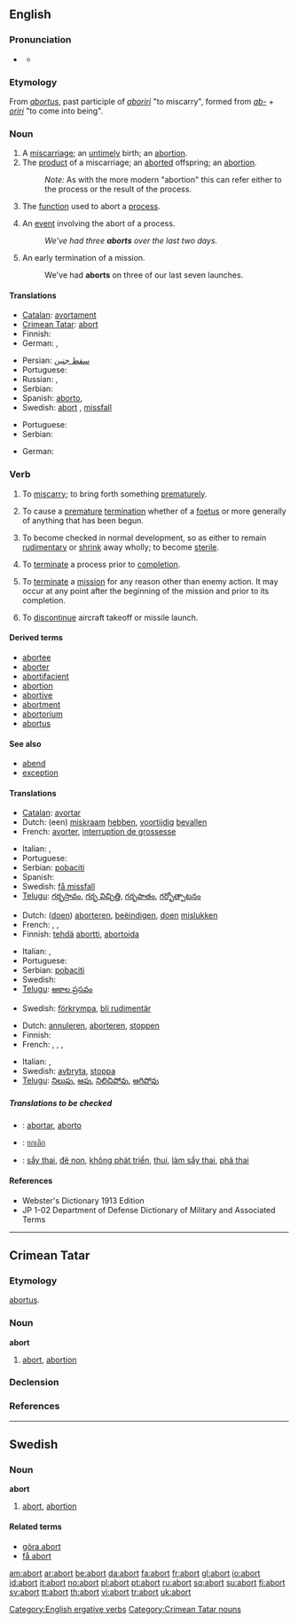 {{see|Abort}}
==English==

===Pronunciation===
* {{a|RP}} {{IPA|/əˈbɔːt/}}
** {{audio|en-us-abort.ogg|Audio (US)}}

===Etymology===
From {{L.}} ''[[abortus]]'', past participle of ''[[aboriri]]'' "to miscarry", formed from ''[[ab-]]'' + ''[[oriri]]'' "to come into being".

===Noun===
{{en-noun}}

# A [[miscarriage]]; an [[untimely]] birth; an [[abortion]].
# The [[product]] of a miscarriage; an [[aborted]] offspring; an [[abortion]].
#: ''Note:'' As with the more modern "abortion" this can refer either to the process or the result of the process.
# {{computing}} The [[function]] used to abort a [[process]].
# {{computing}} An [[event]] involving the abort of a process.
#: ''We've had three '''aborts''' over the last two days.''
# {{military}} An early termination of a mission.
#: We've had '''aborts''' on three of our last seven launches.

====Translations====
{{trans-top|A miscarriage}}
* [[Catalan]]: [[avortament]] {{m}}
* [[Crimean Tatar]]: [[abort#Crimean Tatar|abort]]
* Finnish: {{t-|fi|keskenmeno}}
* German: {{t+|de|Abort|m}}, {{t+|de|Schwangerschaftsabbruch|m}}
{{trans-mid}}
* Persian: [[سقط جنین]]
* Portuguese: {{t+|pt|aborto|m}}
* Russian: {{t|ru|аборт|m|tr=abórt|sc=Cyrl}}, {{t|ru|выкидыш|m|tr=výkidyš|sc=Cyrl}}
* Serbian: {{t-|sr|pobačaj}}
* Spanish: [[aborto]], {{m}}
* Swedish: [[#Swedish|abort]] {{c}}, [[missfall]] {{n}}
{{trans-bottom}}

{{trans-top|The product of a miscarriage}}
{{trans-mid}}
* Portuguese: {{t+|pt|aborto|m}}
* Serbian: {{t-|sr|pobačaj}}
{{trans-bottom}}

{{trans-top|The function used to abort a process}}
* German: {{t+|de|Abbruch|m}}
{{trans-mid}}
{{trans-bottom}}

===Verb===
{{en-verb}}

# {{intransitive}} To [[miscarry]]; to bring forth something [[prematurely]].
# {{transitive}}  To cause a [[premature]] [[termination]] whether of a [[foetus]] or more generally of anything that has been begun.
# {{intransitive|biology}} To become checked in normal development, so as either to remain [[rudimentary]] or [[shrink]] away wholly; to become [[sterile]].
# {{transitive|computing}} To [[terminate]] a process prior to [[completion]].
# {{military}} To [[terminate]] a [[mission]] for any reason other than enemy action. It may occur at any point after the beginning of the mission and prior to its completion.
# {{rfd-redundant|included in mil sense}} {{aviation|military}} To [[discontinue]] aircraft takeoff or missile launch.

====Derived terms====
* [[abortee]]
* [[aborter]]
* [[abortifacient]]
* [[abortion]]
* [[abortive]]
* [[abortment]]
* [[abortorium]]
* [[abortus]]

====See also====
* [[abend]]
* [[exception]]

====Translations====
{{trans-top|to miscarry}}
* [[Catalan]]: [[avortar]]
* Dutch: (een) [[miskraam]] [[hebben]], [[voortijdig]] [[bevallen]]
* French: [[avorter]], [[interruption de grossesse]]
{{trans-mid}}
* Italian: {{t+|it|abortire}}, {{t+|it|fallire}}
* Portuguese: {{t+|pt|abortar}}
* Serbian: [[pobaciti]]
* Spanish: {{t+|es|abortar}}
* Swedish: [[få missfall]]
* [[Telugu]]: [[గర్భస్రావం]], [[గర్భ విచ్ఛిత్తి]], [[గర్భపాతం]], [[గర్భోత్పాటనం]]
{{trans-bottom}}

{{trans-top|to cause a premature termination}}
* Dutch: ([[doen]]) [[aborteren]], [[beëindigen]], [[doen]] [[mislukken]]
* French: {{t+|fr|avorter}}, {{t+|fr|interrompre}}, {{t+|fr|abandonner}}
* Finnish: [[tehdä]] [[abortti]], [[abortoida]]
{{trans-mid}}
* Italian: {{t+|it|abortire}}, {{t+|it|interrompere}}
* Portuguese: {{t+|pt|abortar}}
* Serbian: [[pobaciti]]
* Swedish: {{t+|sv|abortera}}
* [[Telugu]]: [[అకాల ప్రసవం]]
{{trans-bottom}}

{{trans-top|(''biology'') to become checked in normal development}}
{{trans-mid}}
* Swedish: [[förkrympa]], [[bli rudimentär]]
{{trans-bottom}}

{{trans-top|(''computing'') to terminate a process prior to completion}}
* Dutch: [[annuleren]], [[aborteren]], [[stoppen]]
* Finnish: {{t+|fi|keskeyttää}}
* French: {{t+|fr|interrompre}}, {{t+|fr|abandonner}}, {{t+|fr|échouer}}, {{t+|fr|s'arrêter}}
{{trans-mid}}
* Italian: {{t+|it|interrompere}}, {{t+|it|fermare}}
* Swedish: [[avbryta]], [[stoppa]]
* [[Telugu]]: [[నిలుపు]], [[ఆపు]], [[నిలిచిపోవు]], [[ఆగిపోవు]]
{{trans-bottom}}

=====Translations to be checked=====
{{checktrans}}
* {{ttbc|Interlingua}}: [[abortar]], [[aborto]]
* {{ttbc|Thai}}: [[ยกเลิก]]
* {{ttbc|Vietnamese}}: [[sẩy thai]], [[đẻ non]], [[không phát triển]], [[thui]], [[làm sẩy thai]], [[phá thai]]

====References====
* Webster's Dictionary 1913 Edition
* JP 1-02 Department of Defense Dictionary of Military and Associated Terms

[[Category:English ergative verbs]]

----

==Crimean Tatar==

===Etymology===
{{L.|crh}} [[abortus#Latin|abortus]].

===Noun===
'''abort'''

# [[abort#English|abort]], [[abortion]]

===Declension===
{{crh-latin-noun|nıñ|qa|nı|ta|tan}}

===References===
{{R:Useinov-Mireev 2002}}

[[Category:Crimean Tatar nouns]]

----

==Swedish==

===Noun===
{{sv-noun-reg-er}}
'''abort''' {{c}}

# [[abort#English|abort]], [[abortion]]

====Related terms====
* [[göra abort]]
* [[få abort]]

{{defn|Estonian}}

[[am:abort]]
[[ar:abort]]
[[be:abort]]
[[da:abort]]
[[fa:abort]]
[[fr:abort]]
[[gl:abort]]
[[io:abort]]
[[id:abort]]
[[it:abort]]
[[no:abort]]
[[pl:abort]]
[[pt:abort]]
[[ru:abort]]
[[sq:abort]]
[[su:abort]]
[[fi:abort]]
[[sv:abort]]
[[tt:abort]]
[[th:abort]]
[[vi:abort]]
[[tr:abort]]
[[uk:abort]]